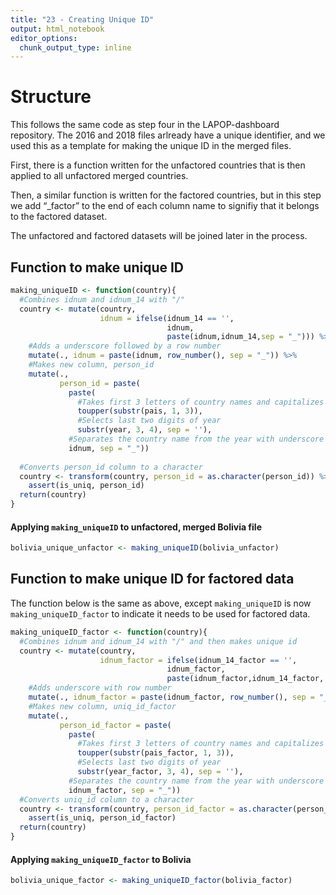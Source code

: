 ```yaml
---
title: "23 - Creating Unique ID"
output: html_notebook
editor_options: 
  chunk_output_type: inline
---
```


# Structure
This follows the same code as step four in the LAPOP-dashboard repository. The 2016 and 2018 files arlready have a unique identifier, and we used this as a template for making the unique ID in the merged files.

First, there is a function written for the unfactored countries that is then applied to all unfactored merged countries.

Then, a similar function is written for the factored countries, but in this step we add "_factor" to the end of each column name to signifiy that it belongs to the factored dataset.

The unfactored and factored datasets will be joined later in the process.

## Function to make unique ID
```r
making_uniqueID <- function(country){
  #Combines idnum and idnum_14 with "/"
  country <- mutate(country,
                    idnum = ifelse(idnum_14 == '',
                                   idnum,
                                   paste(idnum,idnum_14,sep = "_"))) %>%
    #Adds a underscore followed by a row number
    mutate(., idnum = paste(idnum, row_number(), sep = "_")) %>% 
    #Makes new column, person_id
    mutate(.,
           person_id = paste(
             paste(
               #Takes first 3 letters of country names and capitalizes it
               toupper(substr(pais, 1, 3)),
               #Selects last two digits of year
               substr(year, 3, 4), sep = ''),
             #Separates the country name from the year with underscore
             idnum, sep = "_"))
  
  #Converts person_id column to a character
  country <- transform(country, person_id = as.character(person_id)) %>% 
    assert(is_uniq, person_id)
  return(country)
}
```

#### Applying `making_uniqueID` to unfactored, merged Bolivia file
```r
bolivia_unique_unfactor <- making_uniqueID(bolivia_unfactor)
```

## Function to make unique ID for factored data
The function below is the same as above, except `making_uniqueID` is now `making_uniqueID_factor` to indicate it needs to be used for factored data.
```r
making_uniqueID_factor <- function(country){
  #Combines idnum and idnum_14 with "/" and then makes unique id
  country <- mutate(country,
                    idnum_factor = ifelse(idnum_14_factor == '',
                                   idnum_factor,
                                   paste(idnum_factor,idnum_14_factor, sep = "_"))) %>%
    #Adds underscore with row number
    mutate(., idnum_factor = paste(idnum_factor, row_number(), sep = "_")) %>% 
    #Makes new column, uniq_id_factor
    mutate(.,
           person_id_factor = paste(
             paste(
               #Takes first 3 letters of country names and capitalizes it
               toupper(substr(pais_factor, 1, 3)),
               #Selects last two digits of year
               substr(year_factor, 3, 4), sep = ''),
             #Separates the country name from the year with underscore
             idnum_factor, sep = "_"))
  #Converts uniq_id column to a character
  country <- transform(country, person_id_factor = as.character(person_id_factor)) %>% 
    assert(is_uniq, person_id_factor)
  return(country)
}
```


#### Applying `making_uniqueID_factor` to Bolivia
```r
bolivia_unique_factor <- making_uniqueID_factor(bolivia_factor)
```

